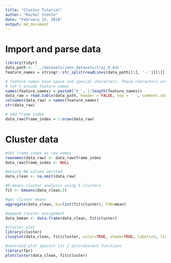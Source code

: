 ```yaml
---
title: "Cluster Tutorial"
author: "Rachel Steele"
date: "February 15, 2018"
output: md_document
---
```


# Import and parse data

```r
library(tidyr)
data_path <- '../datasets/john_datasets/traj_0.dat'
feature_names = stringr::str_split(readLines(data_path)[1], '--')[[1]]

# feature names have space and special characters. These characters are not good for variable names.
# let's encode feature names
names(feature_names) = paste0('V_', 1:length(feature_names))
data_raw = read.table(data_path, header = FALSE, sep = ' ', comment.char = 'D', stringsAsFactors = FALSE)
colnames(data_raw) = names(feature_names)
str(data_raw)

# add frame index
data_raw$frame_index = 1:nrow(data_raw)
```
 
# Cluster data 
```r
#Set frame index as row names
rownames(data_raw) <- data_raw$frame_index
data_raw$frame_index <- NULL

#ensure NA values omitted
data_clean <- na.omit(data_raw)

#K-means cluster analysis using 5 clusters
fit <- kmeans(data_clean,5)

#get cluster means
aggregate(data_clean, by=list(fit$cluster), FUN=mean)

#append cluster assignment
data_kmean <- data.frame(data_clean, fit$cluster)

#cluster plot
library(cluster)
clusplot(data_clean, fit$cluster, color=TRUE, shade=TRUE, labels=5, lines=0)

#centroid plot against 1st 2 discriminant functions
library(fpc)
plotcluster(data_clean, fit$cluster)
```

